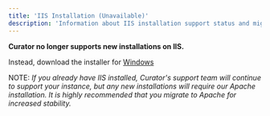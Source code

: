 ---
title: 'IIS Installation (Unavailable)'
description: 'Information about IIS installation support status and migration recommendations for Curator.'
---

**Curator no longer supports new installations on IIS.**

Instead, download the installer for [Windows](/setup/installation/windows_installation)

NOTE: *If you already have IIS installed, Curator's support team will continue to support your instance, but any new
installations will require our Apache installation.  It is highly recommended that you migrate to Apache for increased
stability.*
